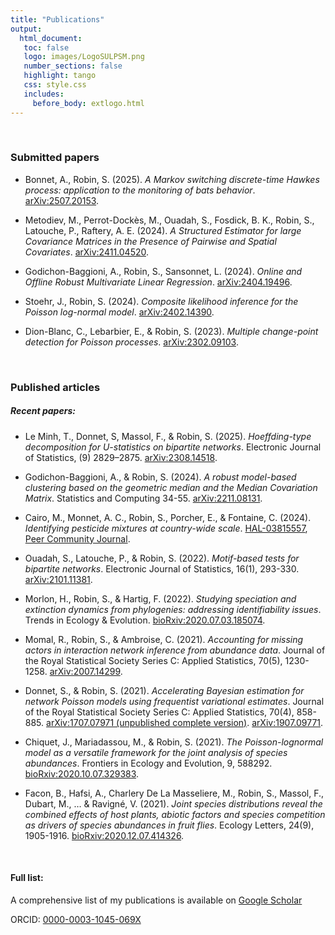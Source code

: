 ```yaml
---
title: "Publications"
output: 
  html_document:
   toc: false
   logo: images/LogoSULPSM.png
   number_sections: false
   highlight: tango
   css: style.css
   includes:
     before_body: extlogo.html
---
```


<br>

### Submitted papers

- Bonnet, A., Robin, S. (2025). *A Markov switching discrete-time Hawkes process: application to the monitoring of bats behavior*. [arXiv:2507.20153](https://arxiv.org/pdf/2507.20153).

- Metodiev, M., Perrot-Dockès, M., Ouadah, S., Fosdick, B. K., Robin, S., Latouche, P., Raftery, A. E. (2024). *A Structured Estimator for large Covariance Matrices in the Presence of Pairwise and Spatial Covariates*. [arXiv:2411.04520](https://arxiv.org/pdf/2411.04520).

- Godichon-Baggioni, A., Robin, S., Sansonnet, L. (2024). *Online and Offline Robust Multivariate Linear Regression*. [arXiv:2404.19496](https://arxiv.org/abs/2404.19496).

- Stoehr, J., Robin, S. (2024). *Composite likelihood inference for the Poisson log-normal
model*. [arXiv:2402.14390](https://arxiv.org/abs/2402.14390). 

- Dion-Blanc, C., Lebarbier, E., & Robin, S. (2023). *Multiple change-point detection for Poisson processes*. [arXiv:2302.09103](https://arxiv.org/abs/2302.09103). 

<br>

### Published articles

##### Recent papers: 

- Le Minh, T., Donnet, S, Massol, F., & Robin, S. (2025). *Hoeffding-type decomposition for U-statistics on bipartite networks*. Electronic Journal of Statistics, (9) 2829–2875. [arXiv:2308.14518](https://arxiv.org/abs/2308.14518).

- Godichon-Baggioni, A., & Robin, S. (2024). *A robust model-based clustering based on the geometric median and the Median Covariation Matrix*. Statistics and Computing 34-55. [arXiv:2211.08131](https://arxiv.org/abs/2211.08131).

- Cairo, M., Monnet, A. C., Robin, S., Porcher, E., & Fontaine, C. (2024). *Identifying pesticide mixtures at country-wide scale*. [HAL-03815557](https://hal.science/hal-03815557v3), [Peer Community Journal](https://peercommunityjournal.org/articles/10.24072/pcjournal.472/). 

- Ouadah, S., Latouche, P., & Robin, S. (2022). *Motif-based tests for bipartite networks*. Electronic Journal of Statistics, 16(1), 293-330. 
[arXiv:2101.11381](https://arxiv.org/abs/2101.11381).

- Morlon, H., Robin, S., & Hartig, F. (2022). *Studying speciation and extinction dynamics from phylogenies: addressing identifiability issues*. Trends in Ecology & Evolution. [bioRxiv:2020.07.03.185074](https://www.biorxiv.org/content/10.1101/2020.07.03.185074v1).

- Momal, R., Robin, S., & Ambroise, C. (2021). *Accounting for missing actors in interaction network inference from abundance data*. Journal of the Royal Statistical Society Series C: Applied Statistics, 70(5), 1230-1258.
[arXiv:2007.14299](https://arxiv.org/abs/2007.14299).

- Donnet, S., & Robin, S. (2021). *Accelerating Bayesian estimation for network Poisson models using frequentist variational estimates*. Journal of the Royal Statistical Society Series C: Applied Statistics, 70(4), 858-885. 
[arXiv:1707.07971 (unpublished complete version)](https://arxiv.org/abs/1707.07971).
[arXiv:1907.09771](https://arxiv.org/abs/1907.09771).

- Chiquet, J., Mariadassou, M., & Robin, S. (2021). *The Poisson-lognormal model as a versatile framework for the joint analysis of species abundances*. Frontiers in Ecology and Evolution, 9, 588292. 
[bioRxiv:2020.10.07.329383](https://www.biorxiv.org/content/10.1101/2020.10.07.329383v1).

- Facon, B., Hafsi, A., Charlery De La Masseliere, M., Robin, S., Massol, F., Dubart, M., ... & Ravigné, V. (2021). *Joint species distributions reveal the combined effects of host plants, abiotic factors and species competition as drivers of species abundances in fruit flies*. Ecology Letters, 24(9), 1905-1916.
[bioRxiv:2020.12.07.414326](https://www.biorxiv.org/content/10.1101/2020.12.07.414326v4).

</br>

#### Full list:

A comprehensive list of my publications is available on  [Google Scholar](https://scholar.google.fr/citations?user=7fBfsj0AAAAJ&hl=fr&authuser=1)

ORCID: [0000-0003-1045-069X](https://orcid.org/0000-0003-1045-069X)

